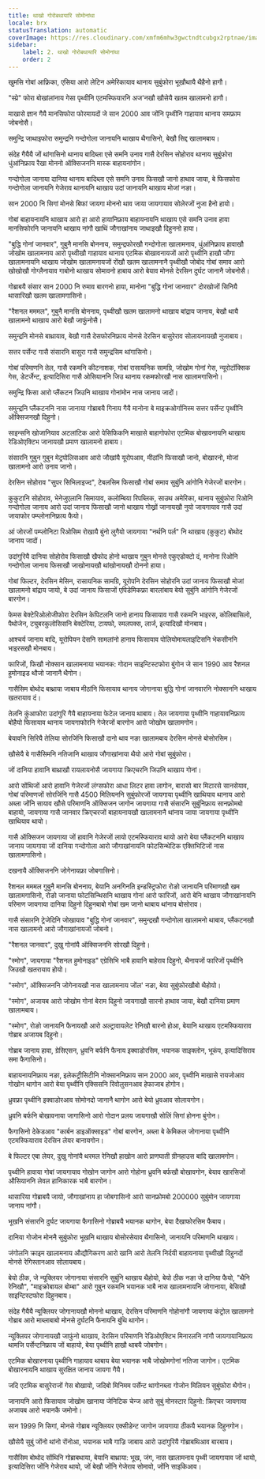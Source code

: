 ```yaml
---
title: थाखो गोरोबथायारि सोमोनांथा
locale: brx
statusTranslation: automatic
coverImage: https://res.cloudinary.com/xmfm6mhw3gwctndtcubgx2rptnae/image/upload/v1741354419/small_cover_la_gran_rebelion_28716e29d2.webp
sidebar:
    label: 2. थाखो गोरोबथायारि सोमोनांथा
    order: 2
---
```

खुमसि गोबां आफ्रिका, एसिया आरो लेटिन अमेरिकायाव थानाय सुबुंफोरा भूखौथायै थैहैनो हागौ।

"स्प्रे" फोरा बोखांलांनाय गेसा पृथ्वीनि एटमस्फियारनि अज'नखौ खौसेयै खतम खालामनो हागौ।

माखासे ज्ञान गैयै मानसिफोरा फोरमायदों जे सान 2000 आव जोंनि पृथ्वीनि गाहायाव थानाय समफ्राम जोबनोसै।

समुन्द्रि जाथाइफोरा समुन्द्रनि गन्दोगोला जानायनि थाखाय थैगासिनो, बेखौ सिद्द खालामबाय।

संदेह गैयैयै जों थांगासिनो थानाय बादिब्ला एसे समनि उनाव गासै देरसिन सोहोराव थानाय सुबुंफोरा धुंआंनिफ्राय रैखा मोननो ऑक्सिजननि मास्क बाहायनांगोन।

गन्दोगोला जानाया दानिया थानाय बादिब्ला एसे समनि उनाव फिसखौ जानो हाथाव जाया, बे फिसफोरा गन्दोगोला जानायनि गेजेराव थानायनि थाखाय उदां जानायनि थाखाय मोजां नङा।

सान 2000 नि सिगां मोनसे बिफां जायगा मोननो थाव जाया जायगायाव सोलेरजों नुजा हैनो हायो।

गोबां बाहायनायनि थाखाय आरो हा आरो हायानिफ्राय बाहायनायनि थाखाय एसे समनि उनाव हाया मानसिफोरनि जानायनि थाखाय नांगौ खाथिं जौगाखांनाय जाथाइखौ दिहुननो हाया।

"बुद्धि गोनां जानवार", गुबुनै मानसि बोननाय, समुन्द्रफोरखौ गन्दोगोला खालामनाय, धुंआंनिफ्राय हावाखौ जोखोम खालामनाय आरो पृथ्वीखौ गाहायाव थानाय एटमिक बोखावनायजों आरो पृथ्वीनि हाखौ जौगा खालामनायनि थाखाय जोखोम खालामनायजों रोंखौ खतम खालामनानै पृथ्वीखौ जोबोद गोबां समाव आरो खोखोखौ गोग्लैनायाव गाबोनो थाखाय सोमावनो हाबाय आरो बेयाव मोनसे देरसिन दुर्घट जानानै जोबनोसै।

गोब्राबयै संसार सान 2000 नि रुमाव बारगनो हाया, मानोना "बुद्धि गोनां जानवार" दोरखोजों सिनियै थासारिखौ खतम खालामगासिनो।

"रैशनल मममल", गुबुनै मानसि बोननाय, पृथ्वीखौ खतम खालामनो थाखाय बांद्राय जानाय, बेखौ थायै खालामनो थाखाय आरो बेखौ जाफुंनोसै।

समुन्द्रनि मोनसे बाथ्रायाव, बेखौ गासै देसफोरनिफ्राय मोनसे देरसिन बासुरेराव सोलायनायखौ नुजाबाय।

सत्तर पर्सेन्ट गासै संसारनि बासुरा गासै समुन्द्रसिम थांगासिनो।

गोबां परिमाणनि तेल, गासै रकमनि कीटनाशक, गोबां रासायनिक सामग्रि, जोखोम गोनां गेस, न्यूरोटॉक्सिक गेस, डेटर्जेन्ट, इत्यादिसिरा गासै ओसियाननि जिउ थानाय रकमफोरखौ नास खालामगासिनो।

समुन्द्रि फिसा आरो प्लैंकटन जिउनि थाखाय गोनांमोन नास जानाय जादों।

समुन्द्रनि प्लैंकटननि नास जानाया गोब्राबयै गिनाय गैयै मानोना बे माइक्रओर्गानिस्म सत्तर पर्सेन्ट पृथ्वीनि ऑक्सिजनखौ दिहुनो।

साइन्सनि खोजानियाव अटलांटिक आरो पेसिफिकनि माखासे बाहागोफोरा एटमिक बोखावनायनि थाखाय रेडिओएक्टिभ जानायखौ प्रमाण खालामनो हाबाय।

संसारनि गुबुन गुबुन मेट्रपोलिसआव आरो जौखांयै यूरोपआव, मीठांनि फिसाखौ जानो, बोखारनो, मोजां खालामनो आरो उनाव जानो।

देरसिन सोहोराव "सुपर सिभिलाइज्द", टेबलसिम फिसाखौ गोबां समाव सुबुंनि आंगोनि गेजेरजों बारगोन।

कुकुटानि सोहोराव, भेनेजुएलानि सिमायाव, कलोम्बिया रिपब्लिक, साउथ अमेरिका, थानाय सुबुंफोरा रिओनि गन्दोगोला जानाय आरो उदां जानाय फिसाखौ जानो थाखाय गोख्रों जानायखौ नुयो जायगायाव गासै उदां जायाफोर पम्प्लोनानिफ्राय फैयो।

आं जोरजों पम्प्लोनिटा रिओसिम रोखायै बुंनो लुगैयो जायगाया "नर्थनि पर्ल" नि थाखाय (कुकुट) बोथोद जानाय जादों।

उदांगुरियै दानिया सोहोरोव फिसाखौ खैफोद होनो थाखाय गुबुन मोनसे एकुएडोक्टो दं, मानोना रिओनि गन्दोगोला जानाय फिसाखौ जाखोनायखौ थांखोनायखौ दोननो हाया।

गोबां फिल्टर, देरसिन मेसिन, रासायनिक सामग्रि, यूरोपनि देरसिन सोहोरनि उदां जानाय फिसाखौ मोजां खालामनो बांद्राय जायो, बे उदां जानाय फिसाजों एपिडेमिकफ्रा बारलांबाय बेयो सुबुंनि आंगोनि गेजेरजों बारगोन।

फेमस बेक्टेरिओलोजीफोरा देरसिन केपिटलनि जानो हानाय फिसायाव गासै रकमनि भाइरस, कोलिबासिलो, पैथोजेन, ट्युबरकुलोसिसनि बेक्टेरिया, टायफो, स्मलपक्स, लार्ज, इत्यादिखौ मोनबाय।

आश्चर्य जानाय बादि, यूरोपियन देसनि सामलांनो हानाय फिसायाव पोलियोमायलाइटिसनि भेकसीननि भाइरसखौ मोनबाय।

फारिजों, फिखौ नोक्सान खालामनाया भयानक: गोदान साइन्टिस्टफोरा बुंगोन जे सान 1990 आव रैशनल हुमोनाइड थौजो जानानै थैगोन।

गासैसिम बोथोद बाथ्राया जाबाय मीठांनि फिसायाव थानाय जोगानाया बुद्धि गोनां जानवारनि नोक्साननि थाखाय खतरायाव दं।

तेलनि कुंआफोरा उदांगुरि गैयै बाहायनाया फेटेल जानाय थाबाय। तेल जायगाया पृथ्वीनि गाहायावनिफ्राय बोहैयो फिसायाव थानाय जायगाफोरनि गेजेरजों बारगोन आरो जोखोम खालामगोन।

बेयावनि सिरियै तेलिया सोरजिंनि फिसाखौ दानो थाव नङा खालामबाय देरसिन मोनसे बोसोरसिम।

खौसेयै बे गासैसिमनि नतिजानि थाखाय जौगाखांनाया थैयो आरो गोबां सुबुंफोरा।

जों दानिया हावानि बाथ्राखौ रायलायनोसै जायगाया क्रिएचरनि जिउनि थाखाय गोनां।

आरो सोंथिजों आरो हावानि गेजेरजों लंग्सफोरा आधा लिटर हावा लागोन, बारासो बार मिटारसे सानसेयाव, गोबां परिमाणजों सोरजिंनि गासै 4500 मिलियननि सुबुंफोरजों जायगाया पृथ्वीनि खाथियाव थानाय आरो अब्ला जोंनि सायाव खौसे परिमाणनि ऑक्सिजन जागोन जायगाया गासै संसारनि सुबुंनिफ्राय सानफ्रोमबो बाहायो, जायगाया गासै जानवार क्रिएचरजों बाहायनायखौ खालामनानै थांनाय जाया जायगाया पृथ्वीनि खाथियाव थायो।

गासै ऑक्सिजन जायगाया जों हावानि गेजेरजों लायो एटमस्फियाराव थायो आरो बेया प्लैंकटननि थाखाय जानाय जायगाया जों दानिया गन्दोगोला आरो जौगाखांनायनि फोटसिन्थेटिक एक्तिभिटिजों नास खालामगासिनो।

दखनायै ऑक्सिजननि जोगेनायफ्रा जोबगासिनो।

रैशनल मममल गुबुनै मानसि बोननाय, बेयानि अनगिनति इन्डस्ट्रिफोरा रोङो जानायनि परिमाणखौ खम खालामगासिनो, रोङो जानाया फोटसिन्थिसनि थाखाय गोनां आरो फारिजों, आरो बेनि थाखाय जौगाखांनायनि परिमाण जायगाया दानिया दिहुनो दिहुनबाबो गोबां खम जानो थाबाय थांनाय बोसोराव।

गासै संसारनि ट्रेजेदिनि जोखायाव "बुद्धि गोनां जानवार", समुन्द्रखौ गन्दोगोला खालामनो थाबाय, प्लैंकटनखौ नास खालामनो आरो जौगाखांनायजों जोबनो।

"रैशनल जानवार", दुखु गोनांयै ऑक्सिजननि सोरखौ दिहुनो।

"स्मोग", जायगाया "रैशनल हुमोनाइड" एग्रेसिभि भाबै हावानि बाहेराव दिहुनो, थैनायजों फारिजों पृथ्वीनि जिउखौ खतरायाव होयो।

"स्मोग", ऑक्सिजननि जोगेनायखौ नास खालामनाय जोंल' नङा, बेया सुबुंफोरखौबो थैहोयो।

"स्मोग", अजायब आरो जोखोम गोनां बेराम दिहुनो जायगाखौ सारनो हाथाव जाया, बेखौ दानिया प्रमाण खालामबाय।

"स्मोग", रोङो जानायनि फैनायखौ आरो अल्ट्रावायलेट रेनिखौ बारनो होआ, बेयानि थाखाय एटमस्फियाराव गोब्राब अजायब दिहुनो।

गोब्राब जानाय हावा, ग्रेसिएसन, ध्रुवनि बर्फनि फैनाय इक्वाडोरसिम, भयानक साइक्लोन, भूकंप, इत्यादिसिराव समा फैगासिनो।

बाहायनायनिफ्राय नङा, इलेकट्रीसिटीनि नोक्साननिफ्राय सान 2000 आव, पृथ्वीनि माखासे रायजोआव गोखोन थागोन आरो बेया पृथ्वीनि एक्सिसनि रिवोलुसनआव हेफाजाब होगोन।

ध्रुवफ्रा पृथ्वीनि इक्वाडोरआव सोमोनदो जानानै थागोन आरो बेयो ध्रुवआव सोलायगोन।

ध्रुवनि बर्फनि बोखावनाया जागासिनो आरो गोदान प्रलय जायगाखौ सोलिं सिगां होनना बुंगोन।

फैगासिनो देकेडआव "कार्बन डाइऑक्साइड" गोबां बारगोन, अब्ला बे केमिकल जोगानाया पृथ्वीनि एटमस्फियाराव देरसिन लेयर बानायगोन।

बे फिल्टर एबा लेयर, दुखु गोनांयै थरमल रेनिखौ हाखोन आरो प्राणघाती ग्रीनहाउस बादि खालामगोन।

पृथ्वीनि हावाया गोबां जायगायाव गोखोन जागोन आरो गोहोना ध्रुवनि बर्फखौ बोखावगोन, बेयाव खारसिजों औसियाननि लेवल हानिकारक भाबै बारगोन।

थासारिया गोब्राबयै जायो, जौगाखांनाय हा जोबगासिनो आरो सानफ्रोमबो 200000 सुबुंमोन जायगाया जानाय नांगौ।

भूखनि संसारनि दुर्घट जायगाया फैगासिनो गोब्राबयै भयानक थागोन, बेया दैखाफोरसिम फैबाय।

दानिया गोजोन मोननै सुबुंफोरा भूखनि थाखाय बोसोरसेयाव थैगासिनो, जानायनि परिमाणनि थाखाय।

जंगोलनि क्राइम खालामनाय औद्यौगिकरण आरो खानि आरो तेलनि निर्दयी बाहायनाया पृथ्वीखौ दिहुनदों मोनसे रेगिस्तानआव सोलायबाय।

बेयो ठीक, जे न्यूक्लियर जोगानाया संसारनि सुबुंनि थाखाय थैहोयो, बेयो ठीक नङा जे दानिया फैयो, "थैनि रेनिखौ", "माइक्रोबायल बोम्बा" आरो गुबुन रकमनि भयानक भाबै नास खालामनायनि जोगानाया, बेसिखौ साइन्टिस्टफोरा दिहुनबाय।

संदेह गैयैयै न्यूक्लियर जोगानायखौ मोननो थाखाय, देरसिन परिमाणनि गोहोनांगौ जायगाया कंट्रोल खालामनो गोब्राब आरो माब्लाबाबो मोनसे दुर्घटनि फैनायनि बुंथि थागोन।

न्यूक्लियर जोगानायखौ जाफुंनो थाखाय, देरसिन परिमाणनि रेडिओएक्टिभ मिनारलनि नांगौ जायगायानिफ्राय थामजि पर्सेन्टनिफ्राय जों बाहायो, बेया पृथ्वीनि हाखौ थाबयै जोबगोन।

एटमिक बोखारनाया पृथ्वीनि गाहायाव थाबाय बेया भयानक भाबै जोखोमगोनां नतिजा जागोन। एटमिक बोखारनायनि थाखाय सुरक्षित जानाय जायगा गैयै।

जदि एटमिक बासुरेराजों गेस बोखायो, जदिबो मिनिमम पर्सेन्ट थागोनब्ला गोजोन मिलियन सुबुंफोरा थैगोन।

जानायनि आरो फिसायाव जोखोम खानाया जेनिटिक चेन्ज आरो सुबुं मोनस्टार दिहुनो: क्रिएचर जायगाया अजायब आरो भयानकै जमोनो।

सान 1999 नि सिगां, मोनसे गोब्राब न्यूक्लियर एक्सीडेन्ट जागोन जायगाया ठीकयै भयानक दिहुनगोन।

खौसेयै सुबुं जोंनो थांनो रोंनोआ, भयानक भाबै गाज्रि जाबाय आरो उदांगुरियै गोब्राबथिआव बारबाय।

गासैसिम बोथोद सोंथिनि गोब्राबथाया, बेयानि बाथ्राया: भूख, जंग, नास खालामनाय पृथ्वी जायगायाव जों थायो, इत्यादिसिरा जोंनि गेजेराव थायो, जों बेखौ जोंनि गेजेराव सोमावो, जोंनि साइकिआव।

